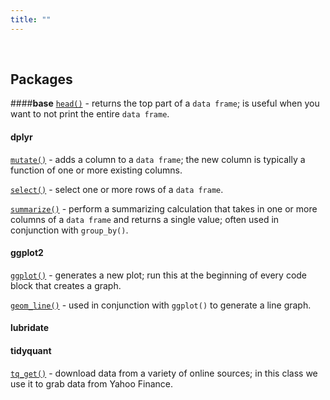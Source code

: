 ```yaml
---
title: ""
---
```


<style>
    body .main-container {
        max-width: 750px;
    }
</style>


&nbsp;

## **Packages**


####**base**
[`head()`](https://www.rdocumentation.org/packages/utils/versions/3.5.3/topics/head) - returns the top part of a `data frame`; is useful when you want to not print the entire `data frame`.

#### **dplyr**

[`mutate()`](https://dplyr.tidyverse.org/reference/mutate.html) - adds a column to a `data frame`; the new column is typically a function of one or more existing columns.

[`select()`](https://dplyr.tidyverse.org/reference/select.html) - select one or more rows of a `data frame`.

[`summarize()`](https://dplyr.tidyverse.org/reference/summarise.html) - perform a summarizing calculation that takes in one or more columns of a `data frame` and returns a single value; often used in conjunction with `group_by()`.

#### **ggplot2**

[`ggplot()`](https://ggplot2.tidyverse.org/reference/ggplot.html) - generates a new plot; run this at the beginning of every code block that creates a graph.

[`geom_line()`](https://ggplot2.tidyverse.org/reference/geom_path.html) - used in conjunction with `ggplot()` to generate a line graph.

#### **lubridate**


#### **tidyquant**

[`tq_get()`](https://cran.r-project.org/web/packages/tidyquant/vignettes/TQ01-core-functions-in-tidyquant.html) - download data from a variety of online sources; in this class we use it to grab data from Yahoo Finance.



